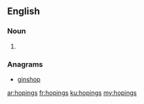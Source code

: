 ==English==

===Noun===
{{head|en|noun plural form}}

# {{plural of|hoping|lang=en}}

===Anagrams===
* [[ginshop#English|ginshop]]

[[ar:hopings]]
[[fr:hopings]]
[[ku:hopings]]
[[my:hopings]]